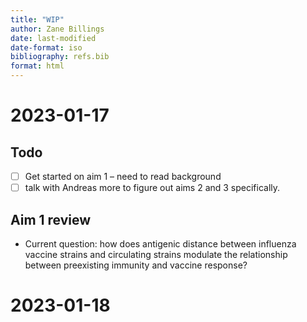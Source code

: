 ```yaml
---
title: "WIP"
author: Zane Billings
date: last-modified
date-format: iso
bibliography: refs.bib
format: html
---
```


# 2023-01-17

## Todo
- [ ] Get started on aim 1 -- need to read background
- [ ] talk with Andreas more to figure out aims 2 and 3 specifically.

## Aim 1 review

* Current question: how does antigenic distance between influenza vaccine
strains and circulating strains modulate the relationship between preexisting
immunity and vaccine response?

# 2023-01-18

